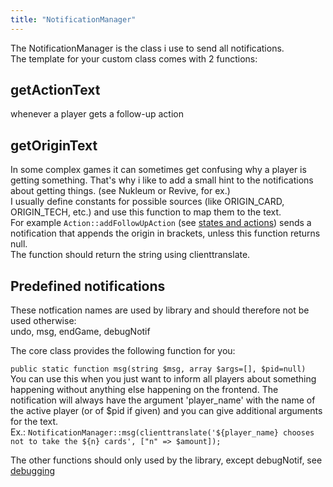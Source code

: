 ```yaml
---
title: "NotificationManager"
---
```


The NotificationManager is the class i use to send all notifications.\
The template for your custom class comes with 2 functions:

## getActionText

whenever a player gets a follow-up action

## getOriginText

In some complex games it can sometimes get confusing why a player is getting something. That's why i like to add a small hint to the notifications about getting things. (see Nukleum or Revive, for ex.)\
I usually define constants for possible sources (like ORIGIN_CARD, ORIGIN_TECH, etc.) and use this function to map them to the text.\
For example `Action::addFollowUpAction` (see [states and actions](/usage/states)) sends a notification that appends the origin in brackets, unless this function returns null.\
The function should return the string using clienttranslate.

## Predefined notifications

These notfication names are used by library and should therefore not be used otherwise:\
undo, msg, endGame, debugNotif

The core class provides the following function for you:

`public static function msg(string $msg, array $args=[], $pid=null)`\
You can use this when you just want to inform all players about something happening without anything else happening on the frontend. The notification will always have the argument 'player_name' with the name of the active player (or of \$pid if given) and you can give additional arguments for the text. \
Ex.: `NotificationManager::msg(clienttranslate('${player_name} chooses not to take the ${n} cards', ["n" => $amount]);`

The other functions should only used by the library, except debugNotif, see [debugging](/usage/debugging)